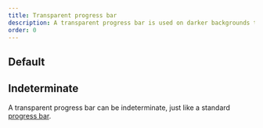 ```yaml
---
title: Transparent progress bar
description: A transparent progress bar is used on darker backgrounds to maintain a suitable contrast.
order: 0
---
```



## Default

<Example Component={TransparentProgressBarExample} packageName="@atlaskit/progress-bar" backgroundColor="blue" />

## Indeterminate

A transparent progress bar can be indeterminate, just like a standard [progress bar](/components/progress-bar).

<Example Component={TransparentProgressBarIndeterminateExample} packageName="@atlaskit/progress-bar" backgroundColor="blue" />
